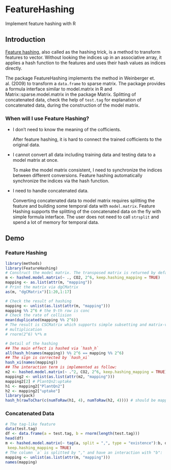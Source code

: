 FeatureHashing
==============

Implement feature hashing with R

## Introduction

[Feature hashing](http://en.wikipedia.org/wiki/Feature_hashing), also called as the hashing trick, is a method to
transform features to vector. Without looking the indices up in an
associative array, it applies a hash function to the features and uses their
hash values as indices directly.
  
The package FeatureHashing implements the method in Weinberger et. al. (2009) to transform
a `data.frame` to sparse matrix. The package provides a formula interface similar to model.matrix 
in R and Matrix::sparse.model.matrix in the package Matrix. Splitting of concatenated data, 
check the help of `test.tag` for explanation of concatenated data, during the construction of the model matrix.

### When will I use Feature Hashing?

- I don't need to know the meaning of the cofficients.

    After feature hashing, it is hard to connect the trained cofficients to the original data.

- I cannot convert all data including training data and testing data to a model matrix at once.

    To make the model matrix consistent, I need to synchronize the indices between different conversions. Feature
    hashing automatically synchronize the indices via the hash function.

- I need to handle concatenated data.

    Converting concatenated data to model matrix requires splitting the feature and building some temporal data with `model.matrix`. Feature Hashing supports the splitting of the concatenated data on the fly with simple formula interface. The user does not need to call `strsplit` and spend a lot of memory for temporal data.

## Demo

### Feature Hashing

```r
library(methods)
library(FeatureHashing)
# Construct the model matrix. The transposed matrix is returned by default.
m <- hashed.model.matrix(~ ., CO2, 2^6, keep.hashing_mapping = TRUE)
mapping <- as.list(attr(m, "mapping"))
# Print the matrix via dgCMatrix
as(m, "dgCMatrix")[1:20,1:17]

# Check the result of hashing
mapping <- unlist(as.list(attr(m, "mapping")))
mapping %% 2^6 # the 9-th row is conc
# Check the rate of collision
mean(duplicated(mapping %% 2^6))
# The result is CSCMatrix which supports simple subsetting and matrix-vector
# multiplication
# rnorm(2^6) %*% m

# Detail of the hashing
## The main effect is hashed via `hash_h`
all(hash_h(names(mapping)) %% 2^6 == mapping %% 2^6)
## The sign is corrected by `hash_xi`
hash_xi(names(mapping))
## The interaction term is implemented as follow:
m2 <- hashed.model.matrix(~ .^2, CO2, 2^6, keep.hashing_mapping = TRUE)
mapping2 <- unlist(as.list(attr(m2, "mapping")))
mapping2[2] # PlantQn2:uptake
h1 <- mapping2["PlantQn2"]
h2 <- mapping2["uptake"]
library(pack)
hash_h(rawToChar(c(numToRaw(h1, 4), numToRaw(h2, 4)))) # should be mapping2[2]
```

### Concatenated Data

```r
# The tag-like feature
data(test.tag)
df <- data.frame(a = test.tag, b = rnorm(length(test.tag)))
head(df)
m <- hashed.model.matrix(~ tag(a, split = ",", type = "existence"):b, df, 2^6,
 keep.hashing_mapping = TRUE)
# The column `a` is splitted by "," and have an interaction with "b":
mapping <- unlist(as.list(attr(m, "mapping")))
names(mapping)
```

